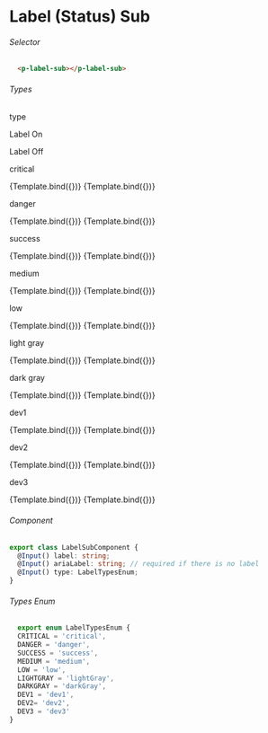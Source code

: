 
<Meta title='Components/Label (Status)/Sub'
  component={LabelSubComponent}
 />

# Label (Status) Sub


###### Selector

```html
  <p-label-sub></p-label-sub>
```
###### Types
<Canvas>
  <p className="story-title hidden-text">type</p>
  <p className="story-title">Label On</p>
  <p className="story-title">Label Off</p>
  <p className="story-title">critical</p>
  <Story name="Critical"
    args={{ type: LabelTypesEnum.CRITICAL, label: 'Label' }}>
    {Template.bind({})}
  </Story>
  <Story name="Critical No Label"
    args={{ type: LabelTypesEnum.CRITICAL, ariaLabel: 'Label' }}>
    {Template.bind({})}
  </Story>
  <p className="story-title">danger</p>
  <Story name="Danger"
    args={{ type: LabelTypesEnum.DANGER, label: 'Label' }}>
    {Template.bind({})}
  </Story>
  <Story name="Danger No Label"
    args={{ type: LabelTypesEnum.DANGER, ariaLabel: 'Label' }}>
    {Template.bind({})}
  </Story>
  <p className="story-title">success</p>
  <Story name="Success"
    args={{ type: LabelTypesEnum.SUCCESS, label: 'Label' }}>
    {Template.bind({})}
  </Story>
  <Story name="Success No Label"
    args={{ type: LabelTypesEnum.SUCCESS, ariaLabel: 'Label' }}>
    {Template.bind({})}
  </Story>
  <p className="story-title">medium</p>
  <Story name="Medium"
    args={{ type: LabelTypesEnum.MEDIUM, label: 'Label' }}>
    {Template.bind({})}
  </Story>
  <Story name="Medium No Label"
    args={{ type: LabelTypesEnum.MEDIUM, ariaLabel: 'Label' }}>
    {Template.bind({})}
  </Story>
  <p className="story-title">low</p>
  <Story name="Low"
    args={{ type: LabelTypesEnum.LOW, label: 'Label' }}>
    {Template.bind({})}
  </Story>
  <Story name="Low No Label"
    args={{ type: LabelTypesEnum.LOW, ariaLabel: 'Label' }}>
    {Template.bind({})}
  </Story>
  <p className="story-title">light gray</p>
  <Story name="Light Gray"
    args={{ type: LabelTypesEnum.LIGHTGRAY, label: 'Label' }}>
    {Template.bind({})}
  </Story>
  <Story name="Light Gray No Label"
    args={{ type: LabelTypesEnum.LIGHTGRAY, ariaLabel: 'Label' }}>
    {Template.bind({})}
  </Story>
  <p className="story-title">dark gray</p>
  <Story name="Dark Gray"
    args={{ type: LabelTypesEnum.DARKGRAY, label: 'Label' }}>
    {Template.bind({})}
  </Story>
  <Story name="Dark Gray No Label"
    args={{ type: LabelTypesEnum.DARKGRAY, ariaLabel: 'Label' }}>
    {Template.bind({})}
  </Story>
  <p className="story-title">dev1</p>
  <Story name="Dev1"
    args={{ type: LabelTypesEnum.DEV1, label: 'Label' }}>
    {Template.bind({})}
  </Story>
  <Story name="Dev1 No Label"
    args={{ type: LabelTypesEnum.DEV1, ariaLabel: 'Label' }}>
    {Template.bind({})}
  </Story>
  <p className="story-title">dev2</p>
  <Story name="Dev2"
    args={{ type: LabelTypesEnum.DEV2, label: 'Label' }}>
    {Template.bind({})}
  </Story>
  <Story name="Dev2 No Label"
    args={{ type: LabelTypesEnum.DEV2, ariaLabel: 'Label' }}>
    {Template.bind({})}
  </Story>
  <p className="story-title">dev3</p>
  <Story name="Dev3"
    args={{ type: LabelTypesEnum.DEV3, label: 'Label' }}>
    {Template.bind({})}
  </Story>
  <Story name="Dev3 No Label"
    args={{ type: LabelTypesEnum.DEV3, ariaLabel: 'Label' }}>
    {Template.bind({})}
  </Story>
</Canvas>

###### Component
```ts
export class LabelSubComponent {
  @Input() label: string;
  @Input() ariaLabel: string; // required if there is no label
  @Input() type: LabelTypesEnum;
}
```

###### Types Enum
```ts
  export enum LabelTypesEnum {
  CRITICAL = 'critical',
  DANGER = 'danger',
  SUCCESS = 'success',
  MEDIUM = 'medium',
  LOW = 'low',
  LIGHTGRAY = 'lightGray',
  DARKGRAY = 'darkGray',
  DEV1 = 'dev1',
  DEV2= 'dev2',
  DEV3 = 'dev3'
}
```
